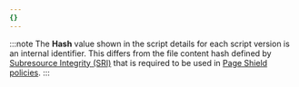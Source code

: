 ```yaml
---
{}
---
```


:::note
The **Hash** value shown in the script details for each script version is an internal identifier. This differs from the file content hash defined by [Subresource Integrity (SRI)](https://developer.mozilla.org/en-US/docs/Web/Security/Subresource_Integrity) that is required to be used in [Page Shield policies](/page-shield/policies/).
:::

